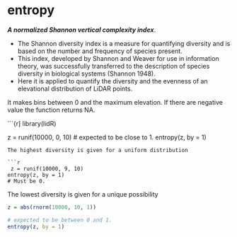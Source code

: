 entropy
===========

***A normalized Shannon vertical complexity index***. 

* The Shannon diversity index is a measure for quantifying diversity and is based on the number and frequency of species present. 
* This index, developed by Shannon and Weaver for use in information theory, was successfully transferred to the description of species diversity in biological systems (Shannon 1948). 
* Here it is applied to quantify the diversity and the evenness of an elevational distribution of LiDAR points. 

It makes bins between 0 and the maximum elevation. If there are negative value the function returns NA. 

```{r]
library(lidR)

z = runif(10000, 0, 10)
# expected to be close to 1. 
entropy(z, by = 1)
```
The highest diversity is given for a uniform distribution

```r
 z = runif(10000, 9, 10)
entropy(z, by = 1)
# Must be 0. 
```
The lowest diversity is given for a unique possibility

```r
z = abs(rnorm(10000, 10, 1))

# expected to be between 0 and 1.
entropy(z, by = 1)
```
